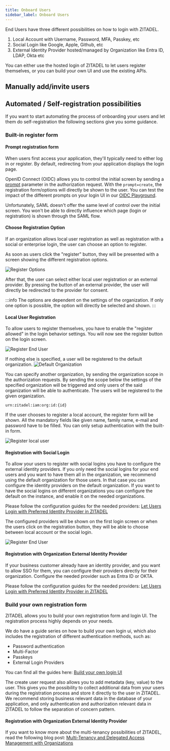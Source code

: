 ```yaml
---
title: Onboard Users
sidebar_label: Onboard Users
---
```


End Users have three different possibilities on how to login with ZITADEL.
1. Local Account with Username, Password, MFA, Passkey, etc
2. Social Login like Google, Apple, Github, etc
3. External Identity Provider hosted/managed by Organization like Entra ID, LDAP, Okta etc

You can either use the hosted login of ZITADEL to let users register themselves, or you can build your own UI and use the existing APIs.

## Manually add/invite users


<CreateUser/>

## Automated / Self-registration possibilities

If you want to start automating the process of onboarding your users and let them do self-registration the following sections give you some guidance.

### Built-in register form

#### Prompt registration form

When users first access your application, they'll typically need to either log in or register.
By default, redirecting from your application displays the login page.

OpenID Connect (OIDC) allows you to control the initial screen by sending a [prompt](/docs/apis/openidoauth/endpoints#additional-parameters) parameter in the authorization request.
With the `prompt=create`, the registration form/options will directly be shown to the user.
You can test the impact of the different prompts on your login UI in our [OIDC Playground](/docs/apis/openidoauth/authrequest).

Unfortunately, SAML doesn't offer the same level of control over the initial screen.
You won't be able to directly influence which page (login or registration) is shown through the SAML flow.

#### Choose Registration Option

If an organization allows local user registration as well as registration with a social or enterprise login, the user can choose an option to register.

As soon as users click the "register" button, they will be presented with a screen showing the different registration options.

<img src="/docs/img/guides/solution-scenarios/register-options.png" alt="Register Options"/>

After that, the user can select either local user registration or an external provider.
By pressing the button of an external provider, the user will directly be redirected to the provider for consent.

:::info
The options are dependent on the settings of the organization.
If only one option is possible, the option will directly be selected and shown.
:::

#### Local User Registration

To allow users to register themselves, you have to enable the "register allowed" in the login behavior settings.
You will now see the register button on the login screen.

<img src="/docs/img/guides/solution-scenarios/register-end-user.png" alt="Register End User"/>

If nothing else is specified, a user will be registered to the default organization.
<img src="/docs/img/guides/solution-scenarios/default-organization.png" alt="Default Organization"/>

You can specify another organization, by sending the organization scope in the authorization requests.
By sending the scope below the settings of the specified organization will be triggered and only users of the said organization will be able to authenticate.
The users will be registered to the given organization.
```
urn:zitadel:iam:org:id:{id}
```

If the user chooses to register a local account, the register form will be shown.
All the mandatory fields like given name, family name, e-mail and password have to be filled.
You can only setup authentication with the built-in form.

<img src="/docs/img/guides/solution-scenarios/register-local-user.png" alt="Register local user"/>

#### Registration with Social Login

To allow your users to register with social logins you have to configure the external identity providers.
If you only need the social logins for your end users and you want to have them all in the organization, we recommend using the default organization for those users.
In that case you can configure the identity providers on the default organization.
If you want to have the social logins on different organizations you can configure the default on the instance, and enable it on the needed organizations.

Please follow the configuration guides for the needed providers: [Let Users Login with Preferred Identity Provider in ZITADEL](/docs/guides/integrate/identity-providers)

The configured providers will be shown on the first login screen or when the users click on the registration button, they will be able to choose between local account or the social login.

<img src="/docs/img/guides/solution-scenarios/register-end-user.png" alt="Register End User"/>

#### Registration with Organization External Identity Provider

If your business customer already have an identity provider, and you want to allow SSO for them, you can configure their providers directly for their organization.
Configure the needed provider such as Entra ID or OKTA.

Please follow the configuration guides for the needed providers: [Let Users Login with Preferred Identity Provider in ZITADEL](/docs/guides/integrate/identity-providers)


<OrgLoginDescription name="OrgLodinDescription" />

### Build your own registration form

ZITADEL allows you to build your own registration form and login UI.
The registration process highly depends on your needs.

We do have a guide series on how to build your own login ui, which also includes the registration of different authentication methods, such as:
- Password authentication
- Multi-Factor
- Passkeys
- External Login Providers

You can find all the guides here: [Build your own login UI](https://zitadel.com/docs/guides/integrate/login-ui)

The create user request also allows you to add metadata (key, value) to the user.
This gives you the possibility to collect additional data from your users during the registration process and store it directly to the user in ZITADEL.
We recommend storing business relevant data in the database of your application, and only authentication and authorization relevant data in ZITADEL to follow the separation of concern pattern.

#### Registration with Organization External Identity Provider

If you want to know more about the multi-tenancy possibilities of ZITADEL, read the following blog post:
[Multi-Tenancy and Delegated Access Management with Organizations](https://zitadel.com/blog/multi-tenancy-with-organizations)